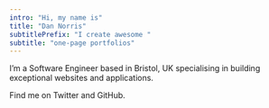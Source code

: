 ```yaml
---
intro: "Hi, my name is"
title: "Dan Norris"
subtitlePrefix: "I create awesome "
subtitle: "one-page portfolios"
---
```


I’m a Software Engineer based in Bristol, UK specialising in building exceptional websites and applications.

Find me on Twitter and GitHub.